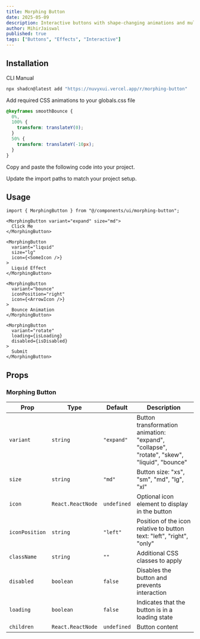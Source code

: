 ```yaml
---
title: Morphing Button
date: 2025-05-09
description: Interactive buttons with shape-changing animations and multi-state visual feedback.
author: MihirJaiswal
published: true
tags: ["Buttons", "Effects", "Interactive"]
---
```


<ComponentPreview name="morphing-button-demo" />

## Installation

<Tabs defaultValue="cli">

<TabsList>
  <TabsTrigger value="cli">CLI</TabsTrigger>
  <TabsTrigger value="manual">Manual</TabsTrigger>
</TabsList>
<TabsContent value="cli">

```bash
npx shadcn@latest add "https://nuvyxui.vercel.app/r/morphing-button"
```

</TabsContent>

<TabsContent value="manual">

<Steps>

<Step>Add required CSS animations to your globals.css file</Step>

```css
@keyframes smoothBounce {
  0%,
  100% {
    transform: translateY(0);
  }
  50% {
    transform: translateY(-10px);
  }
}
```

<Step>Copy and paste the following code into your project.</Step>

<ComponentSource name="morphing-button" />

<Step>Update the import paths to match your project setup.</Step>

</Steps>

</TabsContent>

</Tabs>

## Usage

```tsx
import { MorphingButton } from "@/components/ui/morphing-button";
```

```tsx
<MorphingButton variant="expand" size="md">
  Click Me
</MorphingButton>

<MorphingButton
  variant="liquid"
  size="lg"
  icon={<SomeIcon />}
>
  Liquid Effect
</MorphingButton>

<MorphingButton
  variant="bounce"
  iconPosition="right"
  icon={<ArrowIcon />}
>
  Bounce Animation
</MorphingButton>

<MorphingButton
  variant="rotate"
  loading={isLoading}
  disabled={isDisabled}
>
  Submit
</MorphingButton>
```

## Props

### Morphing Button

| Prop           | Type              | Default     | Description                                                                                 |
| -------------- | ----------------- | ----------- | ------------------------------------------------------------------------------------------- |
| `variant`      | `string`          | `"expand"`  | Button transformation animation: "expand", "collapse", "rotate", "skew", "liquid", "bounce" |
| `size`         | `string`          | `"md"`      | Button size: "xs", "sm", "md", "lg", "xl"                                                   |
| `icon`         | `React.ReactNode` | `undefined` | Optional icon element to display in the button                                              |
| `iconPosition` | `string`          | `"left"`    | Position of the icon relative to button text: "left", "right", "only"                       |
| `className`    | `string`          | `""`        | Additional CSS classes to apply                                                             |
| `disabled`     | `boolean`         | `false`     | Disables the button and prevents interaction                                                |
| `loading`      | `boolean`         | `false`     | Indicates that the button is in a loading state                                             |
| `children`     | `React.ReactNode` | `undefined` | Button content                                                                              |
